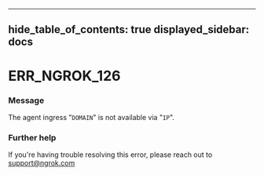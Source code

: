 

---
hide_table_of_contents: true
displayed_sidebar: docs
---


# ERR_NGROK_126

### Message
The agent ingress "`DOMAIN`" is not available via "`IP`".

<ErrorDetails error="err_ngrok_126" />



### Further help
If you're having trouble resolving this error, please reach out to [support@ngrok.com](mailto:support@ngrok.com?subject=Help%20with%20ERR_NGROK_126)

